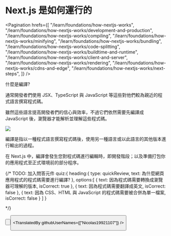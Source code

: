 
# Next.js 是如何運行的

<Pagination
  hrefs={[
    "/learn/foundations/how-nextjs-works",
    "/learn/foundations/how-nextjs-works/development-and-production",
    "/learn/foundations/how-nextjs-works/compiling",
    "/learn/foundations/how-nextjs-works/minifying",
    "/learn/foundations/how-nextjs-works/bundling",
    "/learn/foundations/how-nextjs-works/code-splitting",
    "/learn/foundations/how-nextjs-works/buildtime-and-runtime",
    "/learn/foundations/how-nextjs-works/client-and-server",
    "/learn/foundations/how-nextjs-works/rendering",
    "/learn/foundations/how-nextjs-works/cdns-and-edge",
    "/learn/foundations/how-nextjs-works/next-steps",
  ]}
/>

什麼是編譯?

通常開發者們使用 JSX、TypeScript 與 JavaScript 等這些對他們較為親近的程式語言撰寫程式碼。

雖然這些語言提高開發者們的信心與效率，不過它們依然需要先編譯成 JavaScript 後，瀏覽器才能解析並理解這些程式碼。

![](https://nextjs.org/static/images/learn/foundations/compiling.png)

編譯是指以一種程式語言撰寫程式碼後，使用另一種語言或以此語言的其他版本進行輸出的過程。

在 Next.js 中，編譯會發生您對程式碼進行編輯時，即開發階段；以及準備打包你的應用程式至正式環境前的部分程序。

{/\*
TODO: 加入問答元件
quiz:{
heading:{
type: quickReview,
text: 為什麼網頁應用程式的程式碼需要進行編譯?
},
options:[
{
text: 因為程式碼需要轉換成瀏覽器可理解的版本,
isCorrect: true
},
{
text: 因為程式碼需要翻譯成英文,
isCorrect: false
},
{
text: 因為 CSS、HTML 與 JavaScript 的程式碼需要被合併為單一檔案,
isCorrect: false
}
]
}

\*/}

<Button
  content="返回 ←"
  url="/learn/foundations/how-nextjs-works/development-and-production"
  basicStyle="text-white bg-[#0070f3]"
  hoverStyle="hover:opacity-90"
/>

<Button
  content="下一個 →"
  url="/learn/foundations/how-nextjs-works/minifying"
  basicStyle="text-white bg-[#0070f3]"
  hoverStyle="hover:opacity-90"
/>

<TranslatedBy githubUserNames={["Nicolas19921107"]} />
